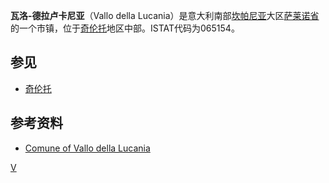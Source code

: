 {{Infobox CityIT |
  img_coa           = Vallo della Lucania-Stemma.png|
  name              =瓦洛-德拉卢卡尼亚|
  official_name              = Vallo della Lucania|
  region            = [[坎帕尼亚|坎帕尼亚]] |
  province          = [[萨莱诺省|萨莱诺省]]  |
  elevation_m          = 380 |
  area_total_km2   = 25 |
  population_as_of  = 2009年|
  population_total = 8,853|
  population_density_km2 = 354.1|
  timezone          = [[欧洲中部时间|欧洲中部时间]], [[Coordinated_Universal_Time|UTC]]+1 |
  coordinates       = {{coord|40|14|N|15|16|E}}|
  frazioni          = |
  telephone         = 0974|
  postalcode        = 84078, 84040, 84050, 84060|
  gentilic          = Vallesi|
  saint             = St. Pantaleone|
  day               = 7月27日|
  mayor             = Luigi Cobellis|
  website           = [https://web.archive.org/web/20071128150849/http://vallodellalucania.asmenet.it/ Comune of Vallo della Lucania]
}}
'''瓦洛-德拉卢卡尼亚'''（Vallo della Lucania）是意大利南部[[坎帕尼亚|坎帕尼亚]]大区[[萨莱诺省|萨莱诺省]]的一个市镇，位于[[奇伦托|奇伦托]]地区中部。ISTAT代码为065154。

== 参见 ==
* [[奇伦托|奇伦托]]

== 参考资料 ==
* [https://web.archive.org/web/20071128150849/http://vallodellalucania.asmenet.it/ Comune of Vallo della Lucania]

{{coord|40|14|N|15|16|E|region:IT_type:city|display=title}}

{{薩萊諾省市鎮}}

{{Authority control}}
[[Category:萨莱诺省市镇|V]]